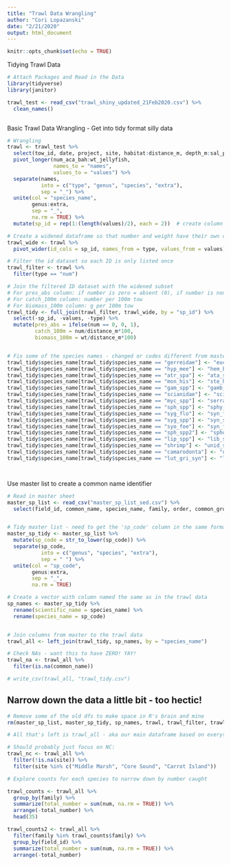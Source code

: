 ```yaml
---
title: "Trawl Data Wrangling"
author: "Cori Lopazanski"
date: "2/21/2020"
output: html_document
---
```


```r
knitr::opts_chunk$set(echo = TRUE)
```


Tidying Trawl Data

```r
# Attach Packages and Read in the Data
library(tidyverse)
library(janitor)

trawl_test <- read_csv("trawl_shiny_updated_21Feb2020.csv") %>% 
  clean_names()



```


Basic Trawl Data Wrangling - Get into tidy format silly data
```r
# Wrangling
trawl <- trawl_test %>% 
  select(tow_id, date, project, site, habitat:distance_m, depth_m:sal_ppt, num_aca_bah:wt_jellyfish) %>% 
  pivot_longer(num_aca_bah:wt_jellyfish,
               names_to = "names",
               values_to = "values") %>%
  separate(names,
           into = c("type", "genus", "species", "extra"),
           sep = "_") %>%
  unite(col = "species_name",
        genus:extra,
        sep = "_",
        na.rm = TRUE) %>%
  mutate(sp_id = rep(1:(length(values)/2), each = 2))  # create column identifying each individual species iteration (important for next step) 

# Create a widened dataframe so that number and weight have their own column
trawl_wide <- trawl %>%
  pivot_wider(id_cols = sp_id, names_from = type, values_from = values) 

# Filter the id dataset so each ID is only listed once
trawl_filter <- trawl %>%
  filter(type == "num")

# Join the filtered ID dataset with the widened subset
# For pres_abs column: if number is zero = absent (0), if number is nonzero = present
# For catch_100m column: number per 100m tow
# For biomass_100m column: g per 100m tow
trawl_tidy <- full_join(trawl_filter, trawl_wide, by = "sp_id") %>%
  select(-sp_id, -values, -type) %>%
  mutate(pres_abs = ifelse(num == 0, 0, 1),
         catch_100m = num/distance_m*100,
         biomass_100m = wt/distance_m*100)


# Fix some of the species names - changed or codes different from master list
trawl_tidy$species_name[trawl_tidy$species_name == "gerreidae"] <- "euc_spp"
trawl_tidy$species_name[trawl_tidy$species_name == "hyp_mee"] <- "hem_bar"
trawl_tidy$species_name[trawl_tidy$species_name == "atr_spa"] <- "ata_spa"
trawl_tidy$species_name[trawl_tidy$species_name == "mon_his"] <- "ste_his"
trawl_tidy$species_name[trawl_tidy$species_name == "gam_spp"] <- "gamb_spp"
trawl_tidy$species_name[trawl_tidy$species_name == "scianidae"] <- "sciaenidae"
trawl_tidy$species_name[trawl_tidy$species_name == "myc_spp"] <- "serranidae"
trawl_tidy$species_name[trawl_tidy$species_name == "sph_spp"] <- "sphy_spp"
trawl_tidy$species_name[trawl_tidy$species_name == "syg_flo"] <- "syn_flo"
trawl_tidy$species_name[trawl_tidy$species_name == "syg_spp"] <- "syn_spp"
trawl_tidy$species_name[trawl_tidy$species_name == "syo_foe"] <- "syn_foe"
trawl_tidy$species_name[trawl_tidy$species_name == "sph_spp2"] <- "spho_spp"
trawl_tidy$species_name[trawl_tidy$species_name == "lip_spp"] <- "lib_spp"
trawl_tidy$species_name[trawl_tidy$species_name == "shrimp"] <- "unid_shrimp"
trawl_tidy$species_name[trawl_tidy$species_name == "camarodonta"] <- "unid_sea_urchin"
trawl_tidy$species_name[trawl_tidy$species_name == "lut_gri_syn"] <- "lut_spp"




```


Use master list to create a common name identifier
```r
# Read in master sheet
master_sp_list <- read_csv("master_sp_list_sed.csv") %>% 
  select(field_id, common_name, species_name, family, order, common_group, sp_code)


# Tidy master list - need to get the 'sp_code' column in the same format as it is in trawl data
master_sp_tidy <- master_sp_list %>% 
  mutate(sp_code = str_to_lower(sp_code)) %>% 
  separate(sp_code,
           into = c("genus", "species", "extra"),
           sep = " ") %>% 
  unite(col = "sp_code",
        genus:extra,
        sep = "_",
        na.rm = TRUE)

# Create a vector with column named the same as in the trawl data
sp_names <- master_sp_tidy %>% 
  rename(scientific_name = species_name) %>% 
  rename(species_name = sp_code)


# Join columns from master to the trawl data
trawl_all <- left_join(trawl_tidy, sp_names, by = "species_name")

# Check NAs - want this to have ZERO! YAY!
trawl_na <- trawl_all %>% 
  filter(is.na(common_name)) 

# write_csv(trawl_all, "trawl_tidy.csv")

```


## Narrow down the data a little bit - too hectic!

```r
# Remove some of the old dfs to make space in R's brain and mine
rm(master_sp_list, master_sp_tidy, sp_names, trawl, trawl_filter, trawl_na, trawl_test, trawl_wide, trawl_tidy)

# All that's left is trawl_all - aka our main dataframe based on everything done so far

# Should probably just focus on NC:
trawl_nc <- trawl_all %>% 
  filter(!is.na(site)) %>% 
  filter(site %in% c("Middle Marsh", "Core Sound", "Carrot Island"))

# Explore counts for each species to narrow down by number caught

trawl_counts <- trawl_all %>% 
  group_by(family) %>% 
  summarize(total_number = sum(num, na.rm = TRUE)) %>% 
  arrange(-total_number) %>% 
  head(35)

trawl_counts2 <- trawl_all %>% 
  filter(family %in% trawl_counts$family) %>% 
  group_by(field_id) %>%
  summarize(total_number = sum(num, na.rm = TRUE)) %>% 
  arrange(-total_number)
  
```





